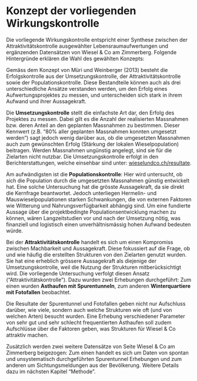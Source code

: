 # Konzept der vorliegenden Wirkungskontrolle

Die vorliegende Wirkungskontrolle entspricht einer Synthese zwischen der Attraktivitätskontrolle ausgewählter Lebensraumaufwertungen und ergänzenden Datensätzen von Wiesel &amp; Co am Zimmerberg. Folgende Hintergründe erklären die Wahl des gewählten Konzepts:

Gemäss dem Konzept von Müri und Weinberger (2013) besteht die Erfolgskontrolle aus der Umsetzungskontrolle, der Attraktivitätskontrolle sowie der Populationskontrolle. Diese Bestandteile können auch als drei unterschiedliche Ansätze verstanden werden, um den Erfolg eines Aufwertungsprojektes zu messen, und unterscheiden sich stark in ihrem Aufwand und ihrer Aussagekraft.

Die **Umsetzungskontrolle** stellt die einfachste Art dar, den Erfolg des Projektes zu messen. Dabei gilt es die Anzahl der realisierten Massnahmen bzw. deren Anteil an den geplanten Massnahmen zu bestimmen. Dieser Kennwert (z.B. "80% aller geplanten Massnahmen konnten umgesetzt werden") sagt jedoch wenig darüber aus, ob die umgesetzten Massnahmen auch zum gewünschten Erfolg (Stärkung der lokalen Wieselpopulation) beitragen. Werden Massnahmen ungünstig angelegt, sind sie für die Zielarten nicht nutzbar. Die Umsetzungskontrolle erfolgt in den Berichterstattungen, welche einsehbar sind unter: [wieselundco.ch/resultate](https://wieselundco.ch/resultate).

Am aufwändigsten ist die **Populationskontrolle**: Hier wird untersucht, ob sich die Population durch die umgesetzten Massnahmen günstig entwickelt hat. Eine solche Untersuchung hat die grösste Aussagekraft, da sie direkt die Kernfrage beantwortet. Jedoch unterliegen Hermelin- und Mauswieselpopulationen starken Schwankungen, die von externen Faktoren wie Witterung und Nahrungsverfügbarkeit abhängig sind. Um eine fundierte Aussage über die projektbedingte Populationsentwicklung machen zu können, wären Langzeitstudien vor und nach der Umsetzung nötig, was finanziell und logistisch einen unverhältnismässig hohen Aufwand bedeuten würde.

Bei der **Attraktivitätskontrolle** handelt es sich um einen Kompromiss zwischen Machbarkeit und Aussagekraft. Diese fokussiert auf die Frage, ob und wie häufig die erstellten Strukturen von den Zielarten genutzt wurden. Sie hat eine erheblich grössere Aussagekraft als diejenige der Umsetzungskontrolle, weil die Nutzung der Strukturen mitberücksichtigt wird. Die vorliegende Untersuchung verfolgt diesen Ansatz ("Attraktivitätskontrolle"). Dazu wurden zwei Erhebungen durchgeführt: Zum einen wurden **Asthaufen mit Spurentunneln**, zum anderen **Winterquartiere mit Fotofallen** beobachtet.

Die Resultate der Spurentunnel und Fotofallen geben nicht nur Aufschluss darüber, wie viele, sondern auch welche Strukturen wie oft (und von welchen Arten) besucht wurden. Eine Erhebung verschiedener Parameter von sehr gut und sehr schlecht frequentierten Asthaufen soll zudem Aufschlüsse über die Faktoren geben, was Strukturen für Wiesel & Co attraktiv machen. 

Zusätzlich werden zwei weitere Datensätze von Seite Wiesel &amp; Co am Zimmerberg beigezogen: Zum einen handelt es sich um Daten von spontan und unsystematisch durchgeführten Spurentunnel Erhebungen und zum anderen um Sichtungsmeldungen aus der Bevölkerung. Weitere Details dazu im nächsten Kapitel "Methode".
